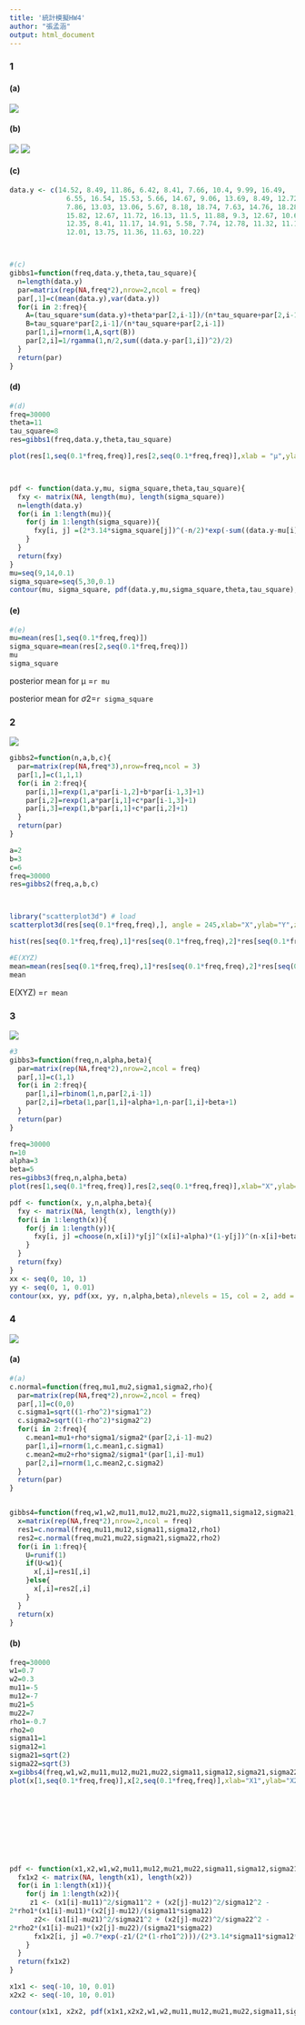 ```yaml
---
title: '統計模擬HW4'
author: "張孟涵"
output: html_document
---
```

### 1

#### (a)

![](https://i.imgur.com/4LwO3Ee.jpg)

#### (b)
![](https://i.imgur.com/MBV6HgA.jpg)
![](https://i.imgur.com/2EZ11DK.jpg)


#### (c)

```r
data.y <- c(14.52, 8.49, 11.86, 6.42, 8.41, 7.66, 10.4, 9.99, 16.49,
              6.55, 16.54, 15.53, 5.66, 14.67, 9.06, 13.69, 8.49, 12.72,
              7.86, 13.03, 13.06, 5.67, 8.18, 18.74, 7.63, 14.76, 18.28,
              15.82, 12.67, 11.72, 16.13, 11.5, 11.88, 9.3, 12.67, 10.61,
              12.35, 8.41, 11.17, 14.91, 5.58, 7.74, 12.78, 11.32, 11.12,
              12.01, 13.75, 11.36, 11.63, 10.22)



#(c)
gibbs1=function(freq,data.y,theta,tau_square){
  n=length(data.y)
  par=matrix(rep(NA,freq*2),nrow=2,ncol = freq)       
  par[,1]=c(mean(data.y),var(data.y))
  for(i in 2:freq){
    A=(tau_square*sum(data.y)+theta*par[2,i-1])/(n*tau_square+par[2,i-1])
    B=tau_square*par[2,i-1]/(n*tau_square+par[2,i-1])
    par[1,i]=rnorm(1,A,sqrt(B))
    par[2,i]=1/rgamma(1,n/2,sum((data.y-par[1,i])^2)/2)
  }
  return(par)
}
```

#### (d)


```r
#(d)
freq=30000
theta=11
tau_square=8
res=gibbs1(freq,data.y,theta,tau_square)

plot(res[1,seq(0.1*freq,freq)],res[2,seq(0.1*freq,freq)],xlab = "µ",ylab=expression(σ^2))



pdf <- function(data.y,mu, sigma_square,theta,tau_square){
  fxy <- matrix(NA, length(mu), length(sigma_square))
  n=length(data.y)
  for(i in 1:length(mu)){
    for(j in 1:length(sigma_square)){
      fxy[i, j] =(2*3.14*sigma_square[j])^(-n/2)*exp(-sum((data.y-mu[i])^2)/(2*sigma_square[j]))*exp(-(mu[i]-theta)^2/(2*tau_square))/sigma_square[j]
    }
  }
  return(fxy)
}
mu=seq(9,14,0.1)
sigma_square=seq(5,30,0.1)
contour(mu, sigma_square, pdf(data.y,mu,sigma_square,theta,tau_square),nlevels = 15, col = 2, add = TRUE)

```

#### (e)



```r
#(e)
mu=mean(res[1,seq(0.1*freq,freq)])
sigma_square=mean(res[2,seq(0.1*freq,freq)])
mu
sigma_square
```
posterior mean for µ =`r mu`
 
posterior mean for $σ2$=`r sigma_square`



### 2
![](https://i.imgur.com/365VUy8.jpg)


```r
gibbs2=function(n,a,b,c){
  par=matrix(rep(NA,freq*3),nrow=freq,ncol = 3)       
  par[1,]=c(1,1,1)
  for(i in 2:freq){
    par[i,1]=rexp(1,a*par[i-1,2]+b*par[i-1,3]+1)
    par[i,2]=rexp(1,a*par[i,1]+c*par[i-1,3]+1)
    par[i,3]=rexp(1,b*par[i,1]+c*par[i,2]+1)
  }
  return(par)
}

a=2
b=3
c=6
freq=30000
res=gibbs2(freq,a,b,c)



library("scatterplot3d") # load
scatterplot3d(res[seq(0.1*freq,freq),], angle = 245,xlab="X",ylab="Y",zlab="Z")

hist(res[seq(0.1*freq,freq),1]*res[seq(0.1*freq,freq),2]*res[seq(0.1*freq,freq),3],probability = T,xlab="XYZ",main="histogram of XYZ")

#E(XYZ)
mean=mean(res[seq(0.1*freq,freq),1]*res[seq(0.1*freq,freq),2]*res[seq(0.1*freq,freq),3])
mean
```

E(XYZ) =`r mean`

### 3

![](https://i.imgur.com/2SzyCCr.jpg)


```r
#3
gibbs3=function(freq,n,alpha,beta){
  par=matrix(rep(NA,freq*2),nrow=2,ncol = freq)       
  par[,1]=c(1,1)
  for(i in 2:freq){
    par[1,i]=rbinom(1,n,par[2,i-1])
    par[2,i]=rbeta(1,par[1,i]+alpha+1,n-par[1,i]+beta+1)
  }
  return(par)
}

freq=30000
n=10
alpha=3
beta=5
res=gibbs3(freq,n,alpha,beta)
plot(res[1,seq(0.1*freq,freq)],res[2,seq(0.1*freq,freq)],xlab="X",ylab="Y")

pdf <- function(x, y,n,alpha,beta){
  fxy <- matrix(NA, length(x), length(y))
  for(i in 1:length(x)){
    for(j in 1:length(y)){
      fxy[i, j] =choose(n,x[i])*y[j]^(x[i]+alpha)*(1-y[j])^(n-x[i]+beta)
    }
  }
  return(fxy)
}
xx <- seq(0, 10, 1)
yy <- seq(0, 1, 0.01)
contour(xx, yy, pdf(xx, yy, n,alpha,beta),nlevels = 15, col = 2, add = TRUE)
```

### 4
![](https://i.imgur.com/mIhC9Pn.jpg)

#### (a)

```r
#(a)
c.normal=function(freq,mu1,mu2,sigma1,sigma2,rho){
  par=matrix(rep(NA,freq*2),nrow=2,ncol = freq)   
  par[,1]=c(0,0)
  c.sigma1=sqrt((1-rho^2)*sigma1^2)
  c.sigma2=sqrt((1-rho^2)*sigma2^2)
  for(i in 2:freq){
    c.mean1=mu1+rho*sigma1/sigma2*(par[2,i-1]-mu2)
    par[1,i]=rnorm(1,c.mean1,c.sigma1)
    c.mean2=mu2+rho*sigma2/sigma1*(par[1,i]-mu1)
    par[2,i]=rnorm(1,c.mean2,c.sigma2)
  }
  return(par)
}


gibbs4=function(freq,w1,w2,mu11,mu12,mu21,mu22,sigma11,sigma12,sigma21,sigma22,rho1,rho2){
  x=matrix(rep(NA,freq*2),nrow=2,ncol = freq) 
  res1=c.normal(freq,mu11,mu12,sigma11,sigma12,rho1)
  res2=c.normal(freq,mu21,mu22,sigma21,sigma22,rho2)
  for(i in 1:freq){
    U=runif(1)
    if(U<w1){
      x[,i]=res1[,i]
    }else{
      x[,i]=res2[,i]
    }
  }
  return(x)
}
```

#### (b)

```r
freq=30000
w1=0.7
w2=0.3
mu11=-5
mu12=-7
mu21=5
mu22=7
rho1=-0.7
rho2=0
sigma11=1
sigma12=1
sigma21=sqrt(2)
sigma22=sqrt(3)
x=gibbs4(freq,w1,w2,mu11,mu12,mu21,mu22,sigma11,sigma12,sigma21,sigma22,rho1,rho2)
plot(x[1,seq(0.1*freq,freq)],x[2,seq(0.1*freq,freq)],xlab="X1",ylab="X2")










pdf <- function(x1,x2,w1,w2,mu11,mu12,mu21,mu22,sigma11,sigma12,sigma21,sigma22,rho1,rho2){
  fx1x2 <- matrix(NA, length(x1), length(x2))
  for(i in 1:length(x1)){
    for(j in 1:length(x2)){
     z1 <- (x1[i]-mu11)^2/sigma11^2 + (x2[j]-mu12)^2/sigma12^2 -
2*rho1*(x1[i]-mu11)*(x2[j]-mu12)/(sigma11*sigma12)
      z2<- (x1[i]-mu21)^2/sigma21^2 + (x2[j]-mu22)^2/sigma22^2 -
2*rho2*(x1[i]-mu21)*(x2[j]-mu22)/(sigma21*sigma22)
      fx1x2[i, j] =0.7*exp(-z1/(2*(1-rho1^2)))/(2*3.14*sigma11*sigma12*sqrt(1-rho1^2))+0.3*exp(-z2/(2*(1-rho2^2)))/(2*3.14*sigma21*sigma22*sqrt(1-rho2^2))
    }
  }
  return(fx1x2)
}

x1x1 <- seq(-10, 10, 0.01)
x2x2 <- seq(-10, 10, 0.01)

contour(x1x1, x2x2, pdf(x1x1,x2x2,w1,w2,mu11,mu12,mu21,mu22,sigma11,sigma12,sigma21,sigma22,rho1,rho2),nlevels = 30, col = 2, add = TRUE)

```


